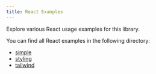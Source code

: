 ```yaml
---
title: React Examples
---
```


Explore various React usage examples for this library.

You can find all React examples in the following directory:

- [simple](https://github.com/Alexanderdunlop/mentis/tree/main/packages/examples/react/simple)
- [styling](https://github.com/Alexanderdunlop/mentis/tree/main/packages/examples/react/styling)
- [tailwind](https://github.com/Alexanderdunlop/mentis/tree/main/packages/examples/react/tailwind)
